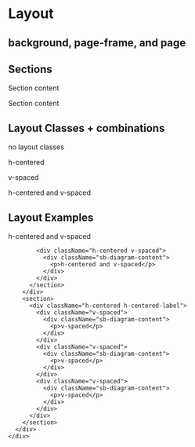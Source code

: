 
<Meta title="globals/Layout" />

# Layout

## background, page-frame, and page
<Unstyled>
  <div class="sb-example-block sb-diagram">
    <div className="background">
      <div className="page-frame">
        <div className="page sb-diagram-force-height">
        </div>
      </div>
    </div>
  </div>
</Unstyled>

## Sections

<Unstyled>
  <div class="sb-example-block sb-diagram">
      <section>
        <div className="sb-diagram-content">
          <p>Section content</p>
        </div>
      </section>
      <section>
        <div className="sb-diagram-content">
          <p>Section content</p>
        </div>
      </section>
  </div>
</Unstyled>

## Layout Classes + combinations

<Unstyled>
  <div class="sb-example-block sb-diagram">
      <section>
        <div className="sb-diagram-content">
          <p>no layout classes</p>
        </div>
        <div className="h-centered">
          <div className="sb-diagram-content">
            <p>h-centered</p>
          </div>
        </div>
        <div className="v-spaced">
          <div className="sb-diagram-content">
            <p>v-spaced</p>
          </div>
        </div>
        <div className="h-centered v-spaced">
          <div className="sb-diagram-content">
            <p>h-centered and v-spaced</p>
          </div>
        </div>
      </section>
  </div>
</Unstyled>

## Layout Examples

<Unstyled>
  <div class="sb-example-block sb-diagram">
    <div className="background">
      <div className="page-frame">
        <div className="page">
          <section>
            <div className="h-centered v-spaced">
              <div className="sb-diagram-content">
                <p>h-centered and v-spaced</p>
              </div>
            </div>

            <div className="h-centered v-spaced">
              <div className="sb-diagram-content">
                <p>h-centered and v-spaced</p>
              </div>
            </div>
          </section>
        </div>
        <section>
          <div className="h-centered h-centered-label">
            <div className="v-spaced">
              <div className="sb-diagram-content">
                <p>v-spaced</p>
              </div>
            </div>
            <div className="v-spaced">
              <div className="sb-diagram-content">
                <p>v-spaced</p>
              </div>
            </div>
            <div className="v-spaced">
              <div className="sb-diagram-content">
                <p>v-spaced</p>
              </div>
            </div>
          </div>
        </section>
      </div>
    </div>
  </div>
</Unstyled>